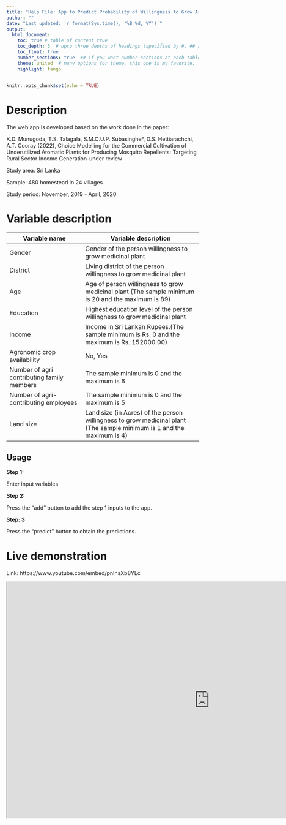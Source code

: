 ```yaml
---
title: "Help File: App to Predict Probability of Willingness to Grow Aromatic Medicinal Plants"
author: ""
date: "Last updated: `r format(Sys.time(), '%B %d, %Y')`"
output: 
  html_document:
    toc: true # table of content true
    toc_depth: 3  # upto three depths of headings (specified by #, ## and ###)
    toc_float: true
    number_sections: true  ## if you want number sections at each table header
    theme: united  # many options for theme, this one is my favorite.
    highlight: tango 
---
```


```r
knitr::opts_chunk$set(echo = TRUE)
```

# Description 

The web app is developed based on the work done in the paper:

K.D. Munugoda, T.S. Talagala, S.M.C.U.P. Subasinghe*, D.S. Hettiarachchi, A.T. Cooray (2022), Choice Modelling for the Commercial Cultivation of Underutilized Aromatic Plants for Producing Mosquito Repellents: Targeting Rural Sector Income Generation-under review


Study area: Sri Lanka

Sample: 480 homestead in 24 villages

Study period: November, 2019 - April, 2020

#  Variable description

| Variable name | Variable description |
| ------------- | -------------------- |
|Gender | Gender of the person willingness to grow medicinal plant |
|District |  Living district of the person willingness to grow medicinal plant |
| Age | Age of person willingness to grow medicinal plant (The sample minimum is 20 and the maximum is 89) |
| Education | Highest education level of the person willingness to grow medicinal plant |
| Income | Income in Sri Lankan Rupees.(The sample minimum is Rs. 0 and the maximum is Rs. 152000.00) |
| Agronomic crop availability | No, Yes |
| Number of agri contributing family members | The sample minimum is 0 and the maximum is 6 |
| Number of agri-contributing employees | The sample minimum is 0 and the maximum is 5 |
| Land size | Land size (in Acres) of the person willingness to grow medicinal plant (The sample minimum is 1 and the maximum is 4) |

## Usage

**Step 1: **

Enter input variables 


**Step 2: **

Press the "add" button to add the step 1 inputs to the app.

**Step: 3**

Press the "predict" button to obtain the predictions.

# Live demonstration

Link: https://www.youtube.com/embed/pnInsXb8YLc

<iframe width="1060" height="615" src="https://www.youtube.com/embed/pnInsXb8YLc" data-external= "1" > </iframe>

\